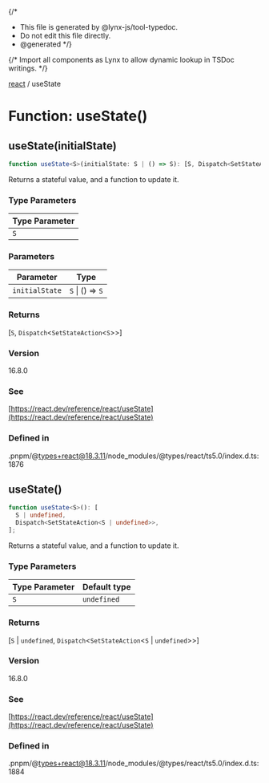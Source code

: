 {/*
* This file is generated by @lynx-js/tool-typedoc.
* Do not edit this file directly.
* @generated
*/}

{/* Import all components as Lynx to allow dynamic lookup in TSDoc writings. */}

[react](/api/react/index.mdx) / useState

# Function: useState()

## useState(initialState)

```ts
function useState<S>(initialState: S | () => S): [S, Dispatch<SetStateAction<S>>]
```

Returns a stateful value, and a function to update it.

### Type Parameters

| Type Parameter |
| -------------- |
| `S`            |

### Parameters

| Parameter      | Type             |
| -------------- | ---------------- |
| `initialState` | `S` \| () => `S` |

### Returns

[`S`, `Dispatch`\<`SetStateAction`\<`S`\>\>]

### Version

16.8.0

### See

[https://react.dev/reference/react/useState](https://react.dev/reference/react/useState)

### Defined in

.pnpm/@types+react@18.3.11/node_modules/@types/react/ts5.0/index.d.ts:1876

## useState()

```ts
function useState<S>(): [
  S | undefined,
  Dispatch<SetStateAction<S | undefined>>,
];
```

Returns a stateful value, and a function to update it.

### Type Parameters

| Type Parameter | Default type |
| -------------- | ------------ |
| `S`            | `undefined`  |

### Returns

[`S` \| `undefined`, `Dispatch`\<`SetStateAction`\<`S` \| `undefined`\>\>]

### Version

16.8.0

### See

[https://react.dev/reference/react/useState](https://react.dev/reference/react/useState)

### Defined in

.pnpm/@types+react@18.3.11/node_modules/@types/react/ts5.0/index.d.ts:1884
